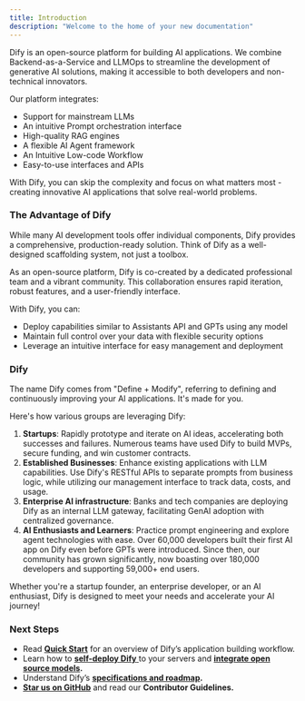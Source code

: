 ```yaml
---
title: Introduction
description: "Welcome to the home of your new documentation"
---
```


Dify is an open-source platform for building AI applications. We combine Backend-as-a-Service and LLMOps to streamline the development of generative AI solutions, making it accessible to both developers and non-technical innovators.

Our platform integrates:

- Support for mainstream LLMs
- An intuitive Prompt orchestration interface
- High-quality RAG engines
- A flexible AI Agent framework
- An Intuitive Low-code Workflow
- Easy-to-use interfaces and APIs

With Dify, you can skip the complexity and focus on what matters most - creating innovative AI applications that solve real-world problems.

### The Advantage of Dify

While many AI development tools offer individual components, Dify provides a comprehensive, production-ready solution. Think of Dify as a well-designed scaffolding system, not just a toolbox.

As an open-source platform, Dify is co-created by a dedicated professional team and a vibrant community. This collaboration ensures rapid iteration, robust features, and a user-friendly interface.

With Dify, you can:

- Deploy capabilities similar to Assistants API and GPTs using any model
- Maintain full control over your data with flexible security options
- Leverage an intuitive interface for easy management and deployment

### Dify

<Info>
The name Dify comes from "Define + Modify", referring to defining and continuously improving your AI applications. It's made for you. 
</Info>

Here's how various groups are leveraging Dify:

1. **Startups**: Rapidly prototype and iterate on AI ideas, accelerating both successes and failures. Numerous teams have used Dify to build MVPs, secure funding, and win customer contracts.
2. **Established Businesses**: Enhance existing applications with LLM capabilities. Use Dify's RESTful APIs to separate prompts from business logic, while utilizing our management interface to track data, costs, and usage.
3. **Enterprise AI infrastructure**: Banks and tech companies are deploying Dify as an internal LLM gateway, facilitating GenAI adoption with centralized governance.
4. **AI Enthusiasts and Learners**: Practice prompt engineering and explore agent technologies with ease. Over 60,000 developers built their first AI app on Dify even before GPTs were introduced. Since then, our community has grown significantly, now boasting over 180,000 developers and supporting 59,000+ end users.

Whether you're a startup founder, an enterprise developer, or an AI enthusiast, Dify is designed to meet your needs and accelerate your AI journey!

### Next Steps

- Read [**Quick Start**](https://docs.dify.ai/application/creating-an-application) for an overview of Dify’s application building workflow.
- Learn how to [**self-deploy Dify** ](https://docs.dify.ai/getting-started/install-self-hosted)to your servers and [**integrate open source models**](https://docs.dify.ai/advanced/model-configuration)**.**
- Understand Dify’s [**specifications and roadmap**](https://docs.dify.ai/getting-started/readme/features-and-specifications)**.**
- [**Star us on GitHub**](https://github.com/langgenius/dify) and read our **Contributor Guidelines.**

